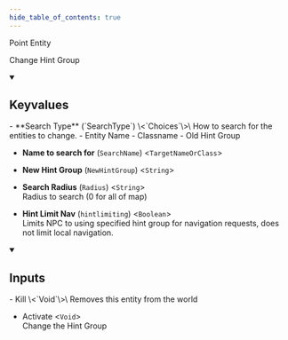 ```yaml
---
hide_table_of_contents: true
---
```


Point Entity

Change Hint Group

<details open>
<summary><h2>Keyvalues</h2></summary>
- **Search Type** (`SearchType`) \<`Choices`\>\
How to search for the entities to change.
  - Entity Name 
  - Classname 
  - Old Hint Group 


- **Name to search for** (`SearchName`) \<`TargetNameOrClass`\>

- **New Hint Group** (`NewHintGroup`) \<`String`\>

- **Search Radius** (`Radius`) \<`String`\>\
Radius to search (0 for all of map)

- **Hint Limit Nav** (`hintlimiting`) \<`Boolean`\>\
Limits NPC to using specified hint group for navigation requests, does not limit local navigation.


 </details>
<details open>
<summary><h2>Inputs</h2></summary>
- Kill \<`Void`\>\
Removes this entity from the world

- Activate \<`Void`\>\
Change the Hint Group


 </details>
